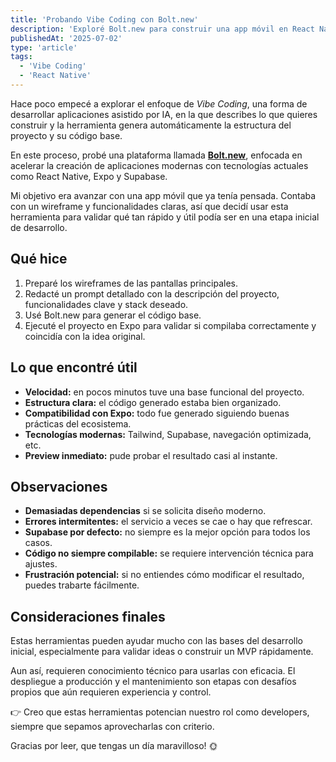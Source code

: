 ```yaml
---
title: 'Probando Vibe Coding con Bolt.new'
description: 'Exploré Bolt.new para construir una app móvil en React Native. Te cuento cómo fue el proceso desde el prompt hasta el emulador, incluyendo pros, observaciones y recomendaciones reales.'
publishedAt: '2025-07-02'
type: 'article'
tags:
  - 'Vibe Coding'
  - 'React Native'
---
```


Hace poco empecé a explorar el enfoque de _Vibe Coding_, una forma de desarrollar aplicaciones asistido por IA, en la que describes lo que quieres construir y la herramienta genera automáticamente la estructura del proyecto y su código base.

En este proceso, probé una plataforma llamada [**Bolt.new**](https://bolt.new/?rid=xa5oby), enfocada en acelerar la creación de aplicaciones modernas con tecnologías actuales como React Native, Expo y Supabase.

Mi objetivo era avanzar con una app móvil que ya tenía pensada. Contaba con un wireframe y funcionalidades claras, así que decidí usar esta herramienta para validar qué tan rápido y útil podía ser en una etapa inicial de desarrollo.

<PostImage
  src="/images/posts/vibe-coding-bolt-new/vibe-coding-bolt-new.webp"
  alt="Preview de la app generada con Bolt.new"
  width={800}
  height={450}
  layout="responsive"
  objectFit="contain"
/>

## Qué hice

1. Preparé los wireframes de las pantallas principales.
2. Redacté un prompt detallado con la descripción del proyecto, funcionalidades clave y stack deseado.
3. Usé Bolt.new para generar el código base.
4. Ejecuté el proyecto en Expo para validar si compilaba correctamente y coincidía con la idea original.

## Lo que encontré útil

- **Velocidad:** en pocos minutos tuve una base funcional del proyecto.
- **Estructura clara:** el código generado estaba bien organizado.
- **Compatibilidad con Expo:** todo fue generado siguiendo buenas prácticas del ecosistema.
- **Tecnologías modernas:** Tailwind, Supabase, navegación optimizada, etc.
- **Preview inmediato:** pude probar el resultado casi al instante.

## Observaciones

- **Demasiadas dependencias** si se solicita diseño moderno.
- **Errores intermitentes:** el servicio a veces se cae o hay que refrescar.
- **Supabase por defecto:** no siempre es la mejor opción para todos los casos.
- **Código no siempre compilable:** se requiere intervención técnica para ajustes.
- **Frustración potencial:** si no entiendes cómo modificar el resultado, puedes trabarte fácilmente.

## Consideraciones finales

Estas herramientas pueden ayudar mucho con las bases del desarrollo inicial, especialmente para validar ideas o construir un MVP rápidamente.

Aun así, requieren conocimiento técnico para usarlas con eficacia. El despliegue a producción y el mantenimiento son etapas con desafíos propios que aún requieren experiencia y control.

👉 Creo que estas herramientas potencian nuestro rol como developers, siempre que sepamos aprovecharlas con criterio.

Gracias por leer, que tengas un día maravilloso! 🌞
